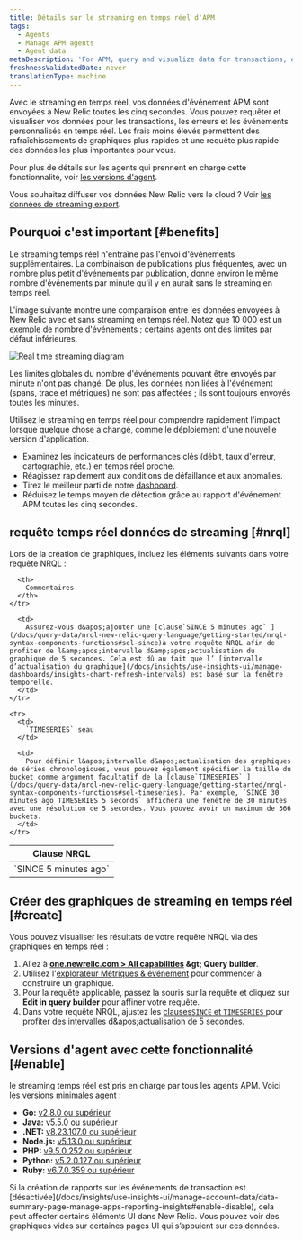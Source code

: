```yaml
---
title: Détails sur le streaming en temps réel d'APM
tags:
  - Agents
  - Manage APM agents
  - Agent data
metaDescription: 'For APM, query and visualize data for transactions, errors, and custom events in  near real time.'
freshnessValidatedDate: never
translationType: machine
---
```


Avec le streaming en temps réel, vos données d&apos;événement APM sont envoyées à New Relic toutes les cinq secondes. Vous pouvez requêter et visualiser vos données pour les transactions, les erreurs et les événements personnalisés en temps réel. Les frais moins élevés permettent des rafraîchissements de graphiques plus rapides et une requête plus rapide des données les plus importantes pour vous.

Pour plus de détails sur les agents qui prennent en charge cette fonctionnalité, voir [les versions d&apos;agent](#enable).

Vous souhaitez diffuser vos données New Relic vers le cloud ? Voir [les données de streaming export](/docs/apis/nerdgraph/examples/nerdgraph-streaming-export).

## Pourquoi c&apos;est important [#benefits]

Le streaming temps réel n&apos;entraîne pas l&apos;envoi d&apos;événements supplémentaires. La combinaison de publications plus fréquentes, avec un nombre plus petit d&apos;événements par publication, donne environ le même nombre d&apos;événements par minute qu&apos;il y en aurait sans le streaming en temps réel.

L&apos;image suivante montre une comparaison entre les données envoyées à New Relic avec et sans streaming en temps réel. Notez que 10 000 est un exemple de nombre d&apos;événements ; certains agents ont des limites par défaut inférieures.

<img title="Real time streaming diagram" alt="Real time streaming diagram" src="/images/apm_diagram_real-time-streaming.webp" />

Les limites globales du nombre d&apos;événements pouvant être envoyés par minute n&apos;ont pas changé. De plus, les données non liées à l&apos;événement (spans, trace et métriques) ne sont pas affectées ; ils sont toujours envoyés toutes les minutes.

Utilisez le streaming en temps réel pour comprendre rapidement l&apos;impact lorsque quelque chose a changé, comme le déploiement d&apos;une nouvelle version d&apos;application.

* Examinez les indicateurs de performances clés (débit, taux d&apos;erreur, cartographie, etc.) en temps réel proche.
* Réagissez rapidement aux conditions de défaillance et aux anomalies.
* Tirez le meilleur parti de notre [dashboard](#create).
* Réduisez le temps moyen de détection grâce au rapport d&apos;événement APM toutes les cinq secondes.

## requête temps réel données de streaming [#nrql]

Lors de la création de graphiques, incluez les éléments suivants dans votre requête NRQL :

<table>
  <thead>
    <tr>
      <th style={{ width: "250px" }}>
        Clause NRQL
      </th>

      <th>
        Commentaires
      </th>
    </tr>
  </thead>

  <tbody>
    <tr>
      <td>
        `SINCE 5 minutes ago`
      </td>

      <td>
        Assurez-vous d&apos;ajouter une [clause`SINCE 5 minutes ago` ](/docs/query-data/nrql-new-relic-query-language/getting-started/nrql-syntax-components-functions#sel-since)à votre requête NRQL afin de profiter de l&amp;apos;intervalle d&amp;apos;actualisation du graphique de 5 secondes. Cela est dû au fait que l’ [intervalle d’actualisation du graphique](/docs/insights/use-insights-ui/manage-dashboards/insights-chart-refresh-intervals) est basé sur la fenêtre temporelle.
      </td>
    </tr>

    <tr>
      <td>
        `TIMESERIES` seau
      </td>

      <td>
        Pour définir l&apos;intervalle d&apos;actualisation des graphiques de séries chronologiques, vous pouvez également spécifier la taille du bucket comme argument facultatif de la [clause`TIMESERIES` ](/docs/query-data/nrql-new-relic-query-language/getting-started/nrql-syntax-components-functions#sel-timeseries). Par exemple, `SINCE 30 minutes ago TIMESERIES 5 seconds` affichera une fenêtre de 30 minutes avec une résolution de 5 secondes. Vous pouvez avoir un maximum de 366 buckets.
      </td>
    </tr>
  </tbody>
</table>

## Créer des graphiques de streaming en temps réel [#create]

Vous pouvez visualiser les résultats de votre requête NRQL via des graphiques en temps réel :

1. Allez à <DNT>**[one.newrelic.com &gt; All capabilities](https://one.newrelic.com/all-capabilities) &amp;gt; Query builder**</DNT>.
2. Utilisez l&apos;[explorateur Métriques &amp; événement](/docs/query-your-data/explore-query-data/browse-data/introduction-data-explorer) pour commencer à construire un graphique.
3. Pour la requête applicable, passez la souris sur la requête et cliquez sur <DNT>**Edit in query builder**</DNT> pour affiner votre requête.
4. Dans votre requête NRQL, ajustez les [clauses`SINCE` et `TIMESERIES` ](#nrql)pour profiter des intervalles d&amp;apos;actualisation de 5 secondes.

## Versions d&apos;agent avec cette fonctionnalité [#enable]

le streaming temps réel est pris en charge par tous les agents APM. Voici les versions minimales agent :

* <DNT>**Go:**</DNT> [v2.8.0 ou supérieur](/docs/release-notes/agent-release-notes/go-release-notes)
* <DNT>**Java:**</DNT> [v5.5.0 ou supérieur](/docs/release-notes/agent-release-notes/java-release-notes)
* <DNT>**.NET:**</DNT> [v8.23.107.0 ou supérieur](/docs/release-notes/agent-release-notes/net-release-notes)
* <DNT>**Node.js:**</DNT> [v5.13.0 ou supérieur](/docs/release-notes/agent-release-notes/nodejs-release-notes)
* <DNT>**PHP:**</DNT> [v9.5.0.252 ou supérieur](/docs/release-notes/agent-release-notes/php-release-notes)
* <DNT>**Python:**</DNT> [v5.2.0.127 ou supérieur](/docs/release-notes/agent-release-notes/python-release-notes)
* <DNT>**Ruby:**</DNT> [v6.7.0.359 ou supérieur](/docs/release-notes/agent-release-notes/ruby-release-notes)

<Callout variant="caution">
  Si la création de rapports sur les événements de transaction est [désactivée](/docs/insights/use-insights-ui/manage-account-data/data-summary-page-manage-apps-reporting-insights#enable-disable), cela peut affecter certains éléments UI dans New Relic. Vous pouvez voir des graphiques vides sur certaines pages UI qui s’appuient sur ces données.
</Callout>